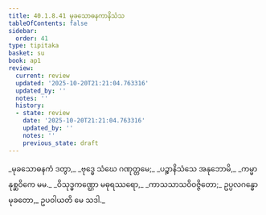 ```yaml
---
title: 40.1.8.41 မုခသောဓနကာနိသံသ
tableOfContents: false
sidebar:
  order: 41
type: tipitaka
basket: su
book: ap1
review:
  current: review
  updated: '2025-10-20T21:21:04.763316'
  updated_by: ''
  notes: ''
  history:
  - state: review
    date: '2025-10-20T21:21:04.763316'
    updated_by: ''
    notes: ''
    previous_state: draft
---
```



<DynamicBreadcrumb />


<ReviewStatus review={frontmatter.review} showDetails={true} />

<HypothesisAnnotation frontmatter={frontmatter} />

<Division number="195" book="ap1" e="ch" v="20" p="369">

<Paragraph number="4492" type="verses" book="ap1">
_မုခသောဓနကံ ဒတွာ,_  
_ဗုဒ္ဓေ သံဃေ ဂဏုတ္တမေ;_  
_ပဉ္စာနိသံသေ အနုဘောမိ,_  
_ကမ္မာနုစ္ဆဝိကေ မမ._  

</Paragraph>

</Division>
<Division number="196" book="ap1" e="ch" v="20" p="369">

<Paragraph number="4493" book="ap1">
_ဝိသုဒ္ဓကဏ္ဌော မဓုရဿရော,_  
_ကာသသာသဝိဝဇ္ဇိတော;_  
ဥပ္ပလဂန္ဓော မုခတော,_  
ဥပဝါယတိ မေ သဒါ._
</Paragraph>
</Division>